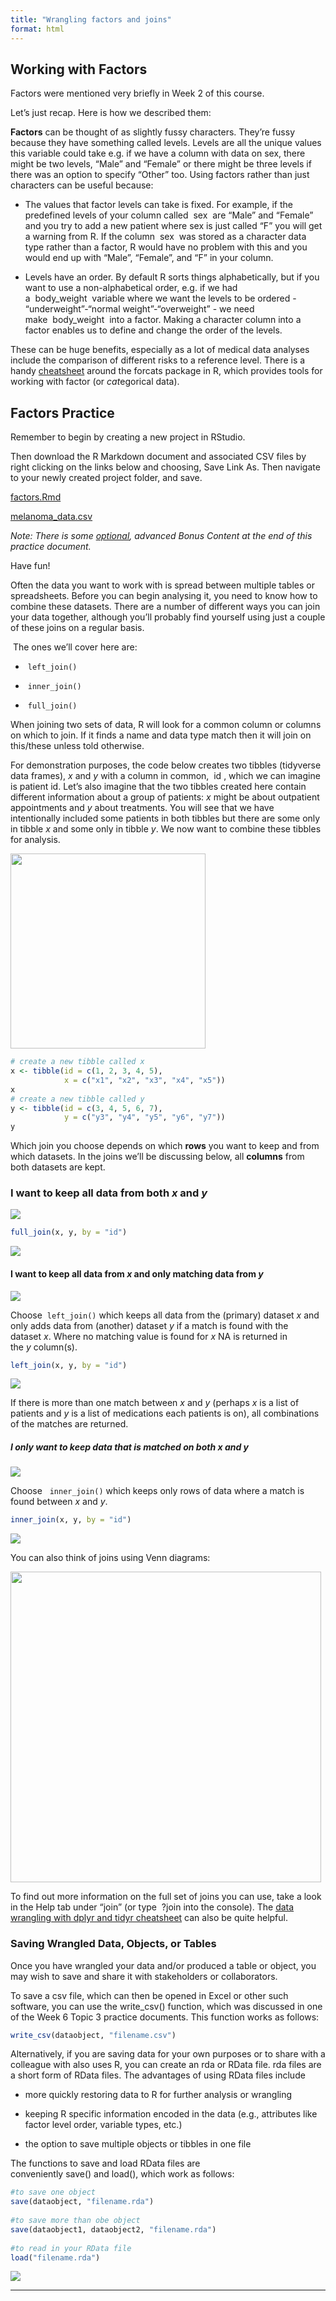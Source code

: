 ```yaml
---
title: "Wrangling factors and joins"
format: html
---
```


## **Working with Factors**

Factors were mentioned very briefly in Week 2 of this course.

Let's just recap. Here is how we described them:

**Factors** can be thought of as slightly fussy characters. They're fussy because they have something called levels. Levels are all the unique values this variable could take e.g. if we have a column with data on sex, there might be two levels, "Male" and "Female" or there might be three levels if there was an option to specify "Other" too. Using factors rather than just characters can be useful because:

-   The values that factor levels can take is fixed. For example, if the predefined levels of your column called  sex  are "Male" and "Female" and you try to add a new patient where sex is just called "F" you will get a warning from R. If the column  sex  was stored as a character data type rather than a factor, R would have no problem with this and you would end up with "Male", "Female", and "F" in your column.

-   Levels have an order. By default R sorts things alphabetically, but if you want to use a non-alphabetical order, e.g. if we had a  body_weight  variable where we want the levels to be ordered - "underweight"-"normal weight"-"overweight" - we need make  body_weight  into a factor. Making a character column into a factor enables us to define and change the order of the levels. 

These can be huge benefits, especially as a lot of medical data analyses include the comparison of different risks to a reference level. There is a handy [cheatsheet](https://raw.githubusercontent.com/rstudio/cheatsheets/master/factors.pdf) around the forcats package in R, which provides tools for working with factor (or *cat*egorical data).

## **Factors Practice**

Remember to begin by creating a new project in RStudio.

Then download the R Markdown document and associated CSV files by right clicking on the links below and choosing, Save Link As. Then navigate to your newly created project folder, and save.

[factors.Rmd](https://www.learn.ed.ac.uk/bbcswebdav/pid-10560779-dt-content-rid-34734601_1/xid-34734601_1) 

[melanoma_data.csv](https://www.learn.ed.ac.uk/bbcswebdav/pid-10560779-dt-content-rid-34734602_1/xid-34734602_1)   

*Note: There is some [optional]{.underline}, advanced Bonus Content at the end of this practice document.*

Have fun!

Often the data you want to work with is spread between multiple tables or spreadsheets. Before you can begin analysing it, you need to know how to combine these datasets. There are a number of different ways you can join your data together, although you'll probably find yourself using just a couple of these joins on a regular basis.

 The ones we'll cover here are:

-    `left_join()` 

-    `inner_join()` 

-    `full_join()` 

When joining two sets of data, R will look for a common column or columns on which to join. If it finds a name and data type match then it will join on this/these unless told otherwise.

For demonstration purposes, the code below creates two tibbles (tidyverse data frames), *x* and *y* with a column in common,  id , which we can imagine is patient id. Let's also imagine that the two tibbles created here contain different information about a group of patients: *x* might be about outpatient appointments and *y* about treatments. You will see that we have intentionally included some patients in both tibbles but there are some only in tibble *x* and some only in tibble *y*. We now want to combine these tibbles for analysis.

![](images/week4.1.xy.png){fig-align="center" width="312"}

```r
# create a new tibble called x
x <- tibble(id = c(1, 2, 3, 4, 5),
            x = c("x1", "x2", "x3", "x4", "x5"))
x
# create a new tibble called y
y <- tibble(id = c(3, 4, 5, 6, 7),
            y = c("y3", "y4", "y5", "y6", "y7"))
y
```

Which join you choose depends on which **rows** you want to keep and from which datasets. In the joins we'll be discussing below, all **columns** from both datasets are kept. 

### **I want to keep all data from both *x* and *y***

![](images/full-join.gif){fig-align="center"}

```r
full_join(x, y, by = "id")
```

![](images/week4.1.fulljoin.PNG.png){fig-align="center"}

#### **I want to keep all data from *x* and only matching data from *y***

![](images/left-join.gif){fig-align="center"}

Choose  `left_join()` which keeps all data from the (primary) dataset *x* and only adds data from (another) dataset *y* if a match is found with the dataset *x*. Where no matching value is found for *x* NA is returned in the *y* column(s).

```r
left_join(x, y, by = "id")
```

![](images/week4.1.left_join.PNG.png){fig-align="center"}

If there is more than one match between *x* and *y* (perhaps *x* is a list of patients and *y* is a list of medications each patients is on), all combinations of the matches are returned.

##### **I only want to keep data that is matched on both *x* and *y***

![](images/inner-join.gif){fig-align="center"}

Choose   `inner_join()` which keeps only rows of data where a match is found between *x* and *y*.

```r
inner_join(x, y, by = "id")
```

![](images/week4.1.innerjoin.PNG.png){fig-align="center"}

You can also think of joins using Venn diagrams:

![](images/week4.1.Venn_diagrams.png){fig-align="center" width="497"}

To find out more information on the full set of joins you can use, take a look in the Help tab under "join" (or type  ?join into the console). The [data wrangling with dplyr and tidyr cheatsheet](https://www.rstudio.com/wp-content/uploads/2015/02/data-wrangling-cheatsheet.pdf) can also be quite helpful. 

### **Saving Wrangled Data, Objects, or Tables**

Once you have wrangled your data and/or produced a table or object, you may wish to save and share it with stakeholders or collaborators. 

To save a csv file, which can then be opened in Excel or other such software, you can use the write_csv() function, which was discussed in one of the Week 6 Topic 3 practice documents. This function works as follows: 

```r
write_csv(dataobject, "filename.csv")
```

Alternatively, if you are saving data for your own purposes or to share with a colleague with also uses R, you can create an rda or RData file. rda files are a short form of RData files. The advantages of using RData files include 

-   more quickly restoring data to R for further analysis or wrangling 

-   keeping R specific information encoded in the data (e.g., attributes like factor level order, variable types, etc.) 

-   the option to save multiple objects or tibbles in one file 

The functions to save and load RData files are conveniently save() and load(), which work as follows:

```r
#to save one object
save(dataobject, "filename.rda")
 
#to save more than obe object
save(dataobject1, dataobject2, "filename.rda")
 
#to read in your RData file
load("filename.rda")
```

![](images/week4.1.rdata_example.png){fig-align="center"}

------------------------------------------------------------------------
